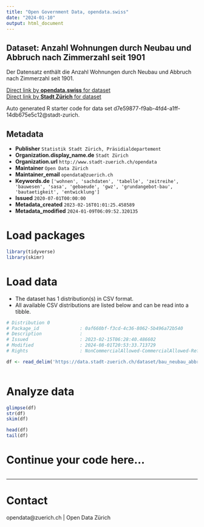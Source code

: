 ```yaml
---
title: "Open Government Data, opendata.swiss"
date: "2024-01-10"
output: html_document
---
```


## Dataset: Anzahl Wohnungen durch Neubau und Abbruch nach Zimmerzahl seit 1901

Der Datensatz enthält die Anzahl Wohnungen durch Neubau und Abbruch nach Zimmerzahl seit 1901.

[Direct link by **opendata.swiss** for dataset](https://opendata.swiss/de/dataset/anzahl-wohnungen-durch-neubau-und-abbruch-nach-zimmerzahl-seit-1901)<br>
[Direct link by **Stadt Zürich** for dataset](https://data.stadt-zuerich.ch/dataset/bau_neubau_abbruch_whg_zizahl_jahr_od5065)

Auto generated R starter code for data set d7e59877-f9ab-4fd4-a1ff-14db675e5c12@stadt-zurich.

## Metadata

- **Publisher** `Statistik Stadt Zürich, Präsidialdepartement`
- **Organization.display_name.de** `Stadt Zürich`
- **Organization.url** `http://www.stadt-zuerich.ch/opendata`
- **Maintainer** `Open Data Zürich`
- **Maintainer_email** `opendata@zuerich.ch`
- **Keywords.de** `['wohnen', 'sachdaten', 'tabelle', 'zeitreihe', 'bauwesen', 'sasa', 'gebaeude', 'gwz', 'grundangebot-bau', 'bautaetigkeit', 'entwicklung']`
- **Issued** `2020-07-01T00:00:00`
- **Metadata_created** `2023-02-16T01:01:25.458589`
- **Metadata_modified** `2024-01-09T06:09:52.320135`


# Load packages

```r

library(tidyverse)
library(skimr)

```

# Load data

-   The dataset has 1 distribution(s) in CSV format.
-   All available CSV distributions are listed below and can be read into a tibble.

```r

# Distribution 0
# Package_id               : 0af660bf-f3cd-4c36-8062-5b496a72b540
# Description              : 
# Issued                   : 2023-02-15T06:28:40.486602
# Modified                 : 2024-08-01T20:53:33.713729
# Rights                   : NonCommercialAllowed-CommercialAllowed-ReferenceNotRequired

df <- read_delim('https://data.stadt-zuerich.ch/dataset/bau_neubau_abbruch_whg_zizahl_jahr_od5065/download/BAU506OD5065.csv')



```

# Analyze data

```r

glimpse(df)
str(df)
skim(df)

head(df)
tail(df)

```

# Continue your code here...

```r

```

------------------------------------------------------------------------

# Contact

opendata@zuerich.ch | Open Data Zürich
